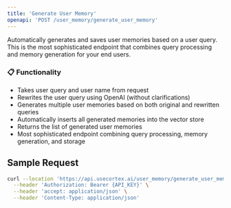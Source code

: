 ```yaml
---
title: 'Generate User Memory'
openapi: 'POST /user_memory/generate_user_memory'
---
```


Automatically generates and saves user memories based on a user query. This is the most sophisticated endpoint that combines query processing and memory generation for your end users.

### 📋 Functionality
- Takes user query and user name from request
- Rewrites the user query using OpenAI (without clarifications)
- Generates multiple user memories based on both original and rewritten queries
- Automatically inserts all generated memories into the vector store
- Returns the list of generated user memories
- Most sophisticated endpoint combining query processing, memory generation, and storage

## Sample Request

```bash
curl --location 'https://api.usecortex.ai/user_memory/generate_user_memory?tenant_id={TENANT_ID}&sub_tenant_id={SUB_TENANT_ID}&user_query={USER_QUERY}&user_name={USER_NAME}' \
  --header 'Authorization: Bearer {API_KEY}' \
  --header 'accept: application/json' \
  --header 'Content-Type: application/json'
```

